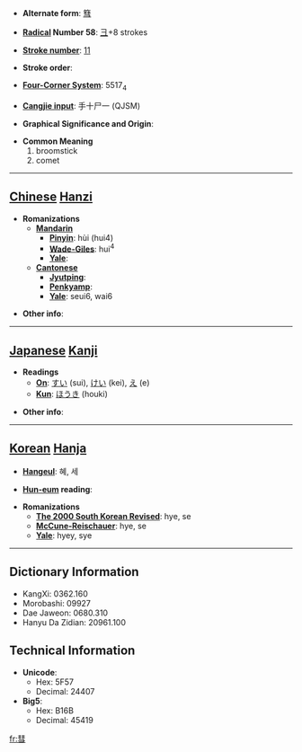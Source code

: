 * '''Alternate form''': [[篲]]

* '''[[Wiktionary:Chinese radical index| Radical]] Number 58''': [[Wiktionary:Chinese radical index 彐|彐]]+8 strokes

* '''[[Wiktionary:Chinese total strokes index|Stroke number]]''': [[Wiktionary:Chinese total strokes index 11|11]]

* '''Stroke order''': 

* '''[[Wiktionary:Chinese four corner index|Four-Corner System]]''': 5517<sub>4</sub>

* '''[[Wiktionary:Chinese Cangjie index|Cangjie input]]''': 手十尸一 (QJSM)

* '''Graphical Significance and Origin''': 

* '''Common Meaning'''
*#broomstick
*# comet


----

== [[Chinese]] [[Hanzi]] ==

* '''Romanizations'''
** '''[[Mandarin]]'''
*** '''[[Pinyin]]''': hùi (hui4)
*** '''[[Wade-Giles]]''': hui<sup>4</sup>
*** '''[[Yale]]''': 
** '''[[Cantonese]]'''
*** '''[[Jyutping]]''':
*** '''[[Penkyamp]]''': 
*** '''[[Yale]]''': seui6, wai6

* '''Other info''': 

----

== [[Japanese]] [[Kanji]] ==

* '''Readings'''
** '''[[On]]''': [[すい]] (sui), [[けい]] (kei), [[え]] (e)
** '''[[Kun]]''': [[ほうき]] (houki)

* '''Other info''':  

----

== [[Korean]] [[Hanja]] ==

* '''[[Hangeul]]''': 혜, 세

* '''[[Hun-eum]] reading''': 

* '''Romanizations'''
** '''[[The 2000 South Korean Revised Romanization|The 2000 South Korean Revised]]''': hye, se
** '''[[McCune-Reischauer]]''': hye, se
** '''[[Yale]]''': hyey, sye

----

== Dictionary Information ==

* KangXi: 0362.160
* Morobashi: 09927
* Dae Jaweon: 0680.310
* Hanyu Da Zidian: 20961.100

== Technical Information ==

* '''Unicode''':
** Hex: 5F57
** Decimal: 24407
* '''Big5''':
** Hex: B16B
** Decimal: 45419

[[fr:彗]]